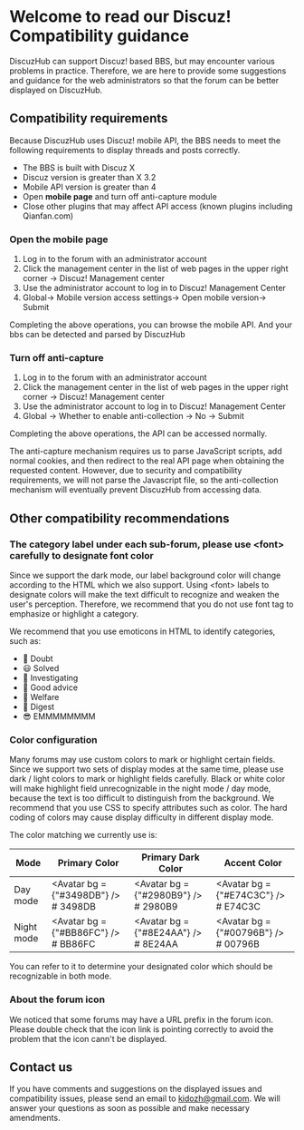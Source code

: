 
# Welcome to read our Discuz! Compatibility guidance

DiscuzHub can support Discuz! based BBS, but may encounter various problems in practice. Therefore, we are here to provide some suggestions and guidance for the web administrators so that the forum can be better displayed on DiscuzHub.

## Compatibility requirements

Because DiscuzHub uses Discuz! mobile API, the BBS needs to meet the following requirements to display threads and posts correctly.

+ The BBS is built with Discuz X
+ Discuz version is greater than X 3.2
+ Mobile API version is greater than 4
+ Open **mobile page** and turn off anti-capture module
+ Close other plugins that may affect API access (known plugins including Qianfan.com)

### Open the mobile page

1. Log in to the forum with an administrator account
2. Click the management center in the list of web pages in the upper right corner -> Discuz! Management center
3. Use the administrator account to log in to Discuz! Management Center
4. Global-&gt; Mobile version access settings-&gt; Open mobile version-&gt; Submit

Completing the above operations, you can browse the mobile API. And your bbs can be detected and parsed by DiscuzHub

### Turn off anti-capture

1. Log in to the forum with an administrator account
2. Click the management center in the list of web pages in the upper right corner -> Discuz! Management center
3. Use the administrator account to log in to Discuz! Management Center
4. Global -&gt; Whether to enable anti-collection -&gt; No -&gt; Submit

Completing the above operations, the API can be accessed normally.

<Message>The anti-capture mechanism requires us to parse JavaScript scripts, add normal cookies, and then redirect to the real API page when obtaining the requested content. However, due to security and compatibility requirements, we will not parse the Javascript file, so the anti-collection mechanism will eventually prevent DiscuzHub from accessing data. </Message>

## Other compatibility recommendations

### The category label under each sub-forum, please use &lt;font&gt; carefully to designate font color

Since we support the dark mode, our label background color will change according to the HTML which we also support. Using &lt;font&gt; labels to designate colors will make the text difficult to recognize and weaken the user's perception. Therefore, we recommend that you do not use font tag to emphasize or highlight a category.

We recommend that you use emoticons in HTML to identify categories, such as:

+ 🤔 Doubt
+ 😃 Solved
+ 🧐 Investigating
+ 🎉 Good advice
+ 🧧 Welfare
+ 💎 Digest
+ 😎 EMMMMMMMM

### Color configuration

Many forums may use custom colors to mark or highlight certain fields. Since we support two sets of display modes at the same time, please use dark / light colors to mark or highlight fields carefully. Black or white color will make highlight field unrecognizable in the night mode / day mode, because the text is too difficult to distinguish from the background. We recommend that you use CSS to specify attributes such as color. The hard coding of colors may cause display difficulty in different display mode.

The color matching we currently use is:


| Mode | Primary Color | Primary Dark Color | Accent Color |
| ---- | ---- | ---- | ---- |
| Day mode | <Avatar bg = {"#3498DB"} /> # 3498DB | <Avatar bg = {"#2980B9"} /> # 2980B9 | <Avatar bg = {"#E74C3C"} /> # E74C3C |
| Night mode | <Avatar bg = {"#BB86FC"} /> # BB86FC | <Avatar bg = {"#8E24AA"} /> # 8E24AA | <Avatar bg = {"#00796B"} /> # 00796B |

You can refer to it to determine your designated color which should be recognizable in both mode.

### About the forum icon

We noticed that some forums may have a URL prefix  in the forum icon. Please double check that the icon link is pointing correctly to avoid the problem that the icon cann't be displayed.


## Contact us

If you have comments and suggestions on the displayed issues and compatibility issues, please send an email to kidozh@gmail.com. We will answer your questions as soon as possible and make necessary amendments.